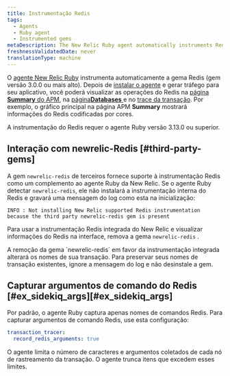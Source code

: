 ```yaml
---
title: Instrumentação Redis
tags:
  - Agents
  - Ruby agent
  - Instrumented gems
metaDescription: The New Relic Ruby agent automatically instruments Redis tasks.
freshnessValidatedDate: never
translationType: machine
---
```


O [agente New Relic Ruby](/docs/agents/ruby-agent/getting-started/new-relic-ruby) instrumenta automaticamente a gema Redis (gem versão 3.0.0 ou mais alto). Depois de [instalar o agente](/docs/agents/ruby-agent/installation-configuration/ruby-agent-installation) e gerar tráfego para seu aplicativo, você poderá visualizar as operações do Redis na [página <DNT>**Summary**</DNT> do APM](/docs/apm/applications-menu/monitoring/apm-overview-page), na [página<DNT>**Databases**</DNT> ](/docs/apm/applications-menu/monitoring/databases-slow-queries-page)e no [trace da transação](/docs/apm/transactions/transaction-traces/transaction-traces). Por exemplo, o gráfico principal na página APM <DNT>**Summary**</DNT> mostrará informações do Redis codificadas por cores.

<Callout variant="tip">
  A instrumentação do Redis requer o agente Ruby versão 3.13.0 ou superior.
</Callout>

## Interação com newrelic-Redis [#third-party-gems]

A gem `newrelic-redis` de terceiros fornece suporte à instrumentação Redis como um complemento ao agente Ruby da New Relic. Se o agente Ruby detectar `newrelic-redis`, ele não instalará a instrumentação interna do Redis e gravará uma mensagem do log como esta na inicialização:

```log
INFO : Not installing New Relic supported Redis instrumentation because the third party newrelic-redis gem is present
```

Para usar a instrumentação Redis integrada do New Relic e visualizar informações do Redis na interface, remova a gema `newrelic-redis` .

<Callout variant="important">
  A remoção da gema `newrelic-redis` em favor da instrumentação integrada alterará os nomes de sua transação. Para preservar seus nomes de transação existentes, ignore a mensagem do log e não desinstale a gem.
</Callout>

## Capturar argumentos de comando do Redis [#ex\_sidekiq\_args][#ex_sidekiq_args]

Por padrão, o agente Ruby captura apenas nomes de comandos Redis. Para capturar argumentos de comando Redis, use esta configuração:

```yml
transaction_tracer:
  record_redis_arguments: true
```

O agente limita o número de caracteres e argumentos coletados de cada nó de rastreamento da transação. O agente trunca itens que excedem esses limites.